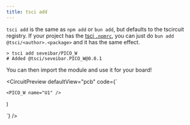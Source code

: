 ```yaml
---
title: tsci add
---
```


`tsci add` is the same as `npm add` or `bun add`, but defaults to the tscircuit
registry. If your project has the [tsci `.npmrc`](../web-apis/the-registry-api.md#using-the-tscircuit-npm-registry), you can just do `bun add @tsci/<author>.<package>`
and it has the same effect.

```
> tsci add seveibar/PICO_W
# Added @tsci/seveibar.PICO_W@0.0.1
```

You can then import the module and use it for your board!


<CircuitPreview
  defaultView="pcb"
  code={`



    <PICO_W name="U1" />
)

`}
/>